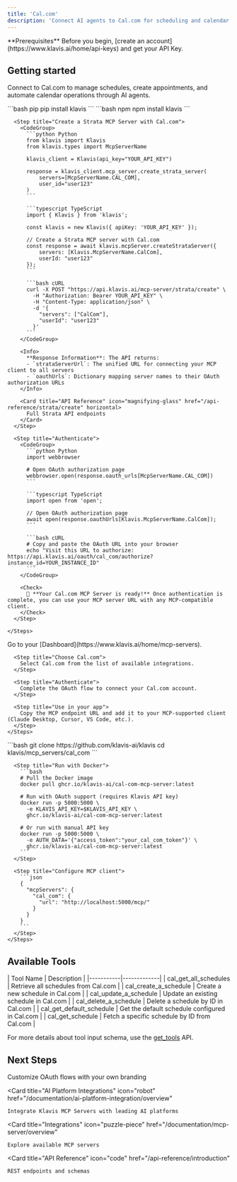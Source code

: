 ```yaml
---
title: 'Cal.com'
description: 'Connect AI agents to Cal.com for scheduling and calendar management'
---
```


<Info>
  **Prerequisites**
  Before you begin, [create an account](https://www.klavis.ai/home/api-keys) and get your API Key.
</Info>

## Getting started

Connect to Cal.com to manage schedules, create appointments, and automate calendar operations through AI agents.

<Tabs>
  <Tab title="API">
    <Steps>
      <Step title="Install the SDKs (optional)">
        <CodeGroup>
          ```bash pip
          pip install klavis
          ```
          ```bash npm
          npm install klavis
          ```
        </CodeGroup>
      </Step>
      
      <Step title="Create a Strata MCP Server with Cal.com">
        <CodeGroup>
          ```python Python
          from klavis import Klavis
          from klavis.types import McpServerName
          
          klavis_client = Klavis(api_key="YOUR_API_KEY")
          
          response = klavis_client.mcp_server.create_strata_server(
              servers=[McpServerName.CAL_COM],
              user_id="user123"
          )
          ```
          
          ```typescript TypeScript
          import { Klavis } from 'klavis';
          
          const klavis = new Klavis({ apiKey: 'YOUR_API_KEY' });
          
          // Create a Strata MCP server with Cal.com
          const response = await klavis.mcpServer.createStrataServer({
              servers: [Klavis.McpServerName.CalCom],
              userId: "user123"
          });
          ```
          
          ```bash cURL
          curl -X POST "https://api.klavis.ai/mcp-server/strata/create" \
            -H "Authorization: Bearer YOUR_API_KEY" \
            -H "Content-Type: application/json" \
            -d '{
              "servers": ["CalCom"],
              "userId": "user123"
            }'
          ```
        </CodeGroup>
        
        <Info>
          **Response Information**: The API returns:
          - `strataServerUrl`: The unified URL for connecting your MCP client to all servers
          - `oauthUrls`: Dictionary mapping server names to their OAuth authorization URLs
        </Info>

        <Card title="API Reference" icon="magnifying-glass" href="/api-reference/strata/create" horizontal>
          Full Strata API endpoints
        </Card>
      </Step>
      
      <Step title="Authenticate">
        <CodeGroup>
          ```python Python
          import webbrowser
          
          # Open OAuth authorization page
          webbrowser.open(response.oauth_urls[McpServerName.CAL_COM])
          ```
          
          ```typescript TypeScript
          import open from 'open';
          
          // Open OAuth authorization page
          await open(response.oauthUrls[Klavis.McpServerName.CalCom]);
          ```
          
          ```bash cURL
          # Copy and paste the OAuth URL into your browser
          echo "Visit this URL to authorize: https://api.klavis.ai/oauth/cal_com/authorize?instance_id=YOUR_INSTANCE_ID"
          ```
        </CodeGroup>
        
        <Check>
          🎉 **Your Cal.com MCP Server is ready!** Once authentication is complete, you can use your MCP server URL with any MCP-compatible client.
        </Check>
      </Step>
      
    </Steps>
  </Tab>
  
  <Tab title="UI">
    <Steps>
      <Step title="Open Dashboard">
        Go to your [Dashboard](https://www.klavis.ai/home/mcp-servers).
      </Step>
      
      <Step title="Choose Cal.com">
        Select Cal.com from the list of available integrations.
      </Step>
      
      <Step title="Authenticate">
        Complete the OAuth flow to connect your Cal.com account.
      </Step>
      
      <Step title="Use in your app">
        Copy the MCP endpoint URL and add it to your MCP-supported client (Claude Desktop, Cursor, VS Code, etc.).
      </Step>
    </Steps>
  </Tab>
  
  <Tab title="Open Source">
    <Steps>
      <Step title="Clone repository (for developers to build from source)">
        ```bash
        git clone https://github.com/klavis-ai/klavis
        cd klavis/mcp_servers/cal_com
        ```
      </Step>
      
      <Step title="Run with Docker">
        ```bash
        # Pull the Docker image
        docker pull ghcr.io/klavis-ai/cal-com-mcp-server:latest
        
        # Run with OAuth support (requires Klavis API key)
        docker run -p 5000:5000 \
          -e KLAVIS_API_KEY=$KLAVIS_API_KEY \
          ghcr.io/klavis-ai/cal-com-mcp-server:latest
        
        # Or run with manual API key
        docker run -p 5000:5000 \
          -e AUTH_DATA='{"access_token":"your_cal_com_token"}' \
          ghcr.io/klavis-ai/cal-com-mcp-server:latest
        ```
      </Step>
      
      <Step title="Configure MCP client">
        ```json
        {
          "mcpServers": {
            "cal_com": {
              "url": "http://localhost:5000/mcp/"
            }
          }
        }
        ```
      </Step>
    </Steps>
  </Tab>
</Tabs>

## Available Tools

<Accordion title="Tools Information">
| Tool Name | Description |
|-----------|-------------|
| cal_get_all_schedules | Retrieve all schedules from Cal.com |
| cal_create_a_schedule | Create a new schedule in Cal.com |
| cal_update_a_schedule | Update an existing schedule in Cal.com |
| cal_delete_a_schedule | Delete a schedule by ID in Cal.com |
| cal_get_default_schedule | Get the default schedule configured in Cal.com |
| cal_get_schedule | Fetch a specific schedule by ID from Cal.com |
</Accordion>

<Note>For more details about tool input schema, use the [get_tools](https://docs.klavis.ai/api-reference/mcp-server/get-tools) API.</Note>

## Next Steps

<CardGroup>
  <Card
    title="White-label Authentication"
    icon="palette"
    href="/documentation/auth/white-label"
  >
    Customize OAuth flows with your own branding
  </Card>
  
  <Card
    title="AI Platform Integrations"
    icon="robot"
    href="/documentation/ai-platform-integration/overview"
  >
    Integrate Klavis MCP Servers with leading AI platforms
  </Card>
  
  <Card
    title="Integrations"
    icon="puzzle-piece"
    href="/documentation/mcp-server/overview"
  >
    Explore available MCP servers
  </Card>
  
  <Card
    title="API Reference"
    icon="code"
    href="/api-reference/introduction"
  >
    REST endpoints and schemas
  </Card>
</CardGroup> 